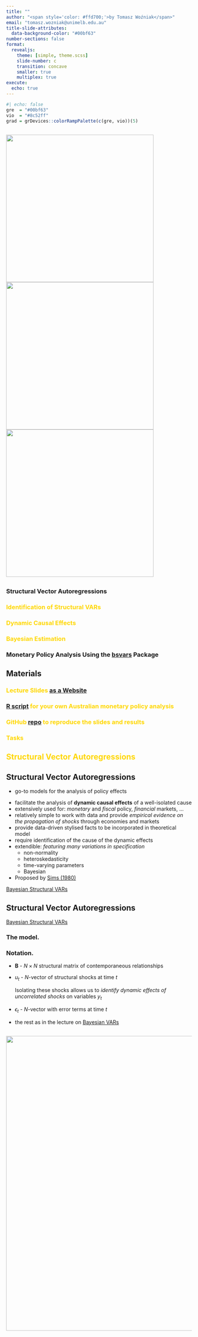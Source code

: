 ```yaml
---
title: "" 
author: "<span style='color: #ffd700;'>by Tomasz Woźniak</span>"
email: "tomasz.wozniak@unimelb.edu.au"
title-slide-attributes:
  data-background-color: "#00bf63"
number-sections: false
format: 
  revealjs: 
    theme: [simple, theme.scss]
    slide-number: c
    transition: concave
    smaller: true
    multiplex: true
execute: 
  echo: true
---
```



```r
#| echo: false
gre  = "#00bf63"
vio  = "#8c52ff"
grad = grDevices::colorRampPalette(c(gre, vio))(5)
```


##  {background-color="#00bf63"}

![](bsvars.org.png){.absolute top=80 right=750 width="400"}
![](bsvars.png){.absolute top=80 right=350 width="400"}
![](bsvarSIGNs.png){.absolute top=80 right=-50 width="400"}





##  {background-color="#00bf63"}

$$ $$

### Structural Vector Autoregressions

### Identification of Structural VARs {style="color:#ffd700;"}

### Dynamic Causal Effects {style="color:#ffd700;"}

### Bayesian Estimation {style="color:#ffd700;"}

### Monetary Policy Analysis Using the  [bsvars](https://cran.r-project.org/package=bsvars) Package







## Materials {background-color="#00bf63"} 

$$ $$

### Lecture Slides [as a Website](https://bsvars.github.io/2024-10-be24-bsvars) {style="color:#ffd700;"}

### [R script](https://github.com/bsvars/2024-10-be24-bsvars/blob/main/be24-bsvars.R) for your own Australian monetary policy analysis{style="color:#ffd700;"}

### GitHub [repo](https://github.com/bsvars/2024-10-be24-bsvars) to reproduce the slides and results{style="color:#ffd700;"}

### Tasks{style="color:#ffd700;"}


## <span style="color: #ffd700;">Structural Vector Autoregressions</span> {background-color="#00bf63"}

## Structural Vector Autoregressions

- go-to models for the analysis of policy effects

::: incremental
- facilitate the analysis of **dynamic causal effects** of a well-isolated cause
- extensively used for: *monetary* and *fiscal* policy, *financial* markets, ...
- relatively simple to work with data and provide *empirical evidence on the propagation of shocks* through economies and markets
- provide data-driven stylised facts to be incorporated in theoretical model
- require identification of the cause of the dynamic effects
- extendible: *featuring many variations in specification*
    -   non-normality
    -   heteroskedasticity
    -   time-varying parameters
    -   Bayesian
-   Proposed by [Sims (1980)](https://doi.org/10.2307/1912017)
:::

::: footer
[Bayesian Structural VARs](https://bsvars.github.io/2024-10-be24-bsvars)
:::



## Structural Vector Autoregressions

::: footer
[Bayesian Structural VARs](https://bsvars.github.io/2024-10-be24-bsvars)
:::

### The model.
\begin{align}
\text{VAR equation: }&& y_t &= \mathbf{A}_1 y_{t-1} + \dots + \mathbf{A}_p y_{t-p} + \boldsymbol\mu_0 + \epsilon_t\\[1ex]
\text{structural equation: }&& \mathbf{B}\epsilon_t &= u_t\\[1ex]
\text{structural shocks: }&& u_t |Y_{t-1} &\sim N_N\left(\mathbf{0}_N,\mathbf{I}_N\right)
\end{align}

::: {.fragment}
### Notation.
- $\mathbf{B}$ - $N\times N$ structural matrix of contemporaneous relationships
- $u_t$ - $N$-vector of structural shocks at time $t$
  
  Isolating these shocks allows us to *identify dynamic effects of
uncorrelated shocks* on variables $y_t$

- $\epsilon_t$ - $N$-vector with error terms at time $t$
- the rest as in the lecture on [Bayesian VARs](https://bsvars.github.io/2024-10-be24-bsvarSIGNs/#/varp-model)
:::






##  {background-color="#00bf63"}

![](social.png){.absolute top=30 right=200 width="800"}

